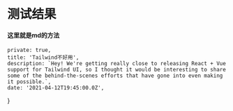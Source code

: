 
# 测试结果
#### 这里就是md的方法

    private: true,
    title: 'Tailwind不好用',
    description: `Hey! We're getting really close to releasing React + Vue support for Tailwind UI, so I thought it would be interesting to share some of the behind-the-scenes efforts that have gone into even making it possible.`,
    date: '2021-04-12T19:45:00.0Z',
}
